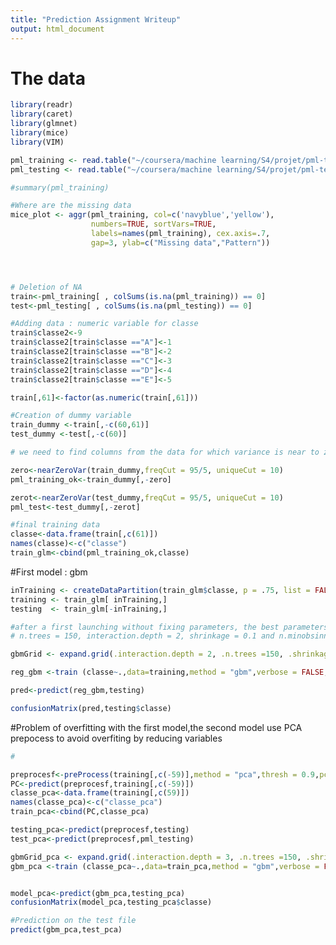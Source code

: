 ```yaml
---
title: "Prediction Assignment Writeup"
output: html_document
---
```

# The data
```r
library(readr)
library(caret)
library(glmnet)
library(mice)
library(VIM)

pml_training <- read.table("~/coursera/machine learning/S4/projet/pml-training.csv", header=TRUE,sep = ",",stringsAsFactors = FALSE,na.strings=c("","NA"))
pml_testing <- read.table("~/coursera/machine learning/S4/projet/pml-testing.csv", header=TRUE,sep = ",",stringsAsFactors = FALSE,na.strings=c("","NA"))

#summary(pml_training)

#Where are the missing data
mice_plot <- aggr(pml_training, col=c('navyblue','yellow'),
                  numbers=TRUE, sortVars=TRUE,
                  labels=names(pml_training), cex.axis=.7,
                  gap=3, ylab=c("Missing data","Pattern"))





```

```r


# Deletion of NA
train<-pml_training[ , colSums(is.na(pml_training)) == 0]
test<-pml_testing[ , colSums(is.na(pml_testing)) == 0]

#Adding data : numeric variable for classe 
train$classe2<-9
train$classe2[train$classe =="A"]<-1
train$classe2[train$classe =="B"]<-2
train$classe2[train$classe =="C"]<-3
train$classe2[train$classe =="D"]<-4
train$classe2[train$classe =="E"]<-5

train[,61]<-factor(as.numeric(train[,61]))

#Creation of dummy variable
train_dummy <-train[,-c(60,61)]
test_dummy <-test[,-c(60)]

# we need to find columns from the data for which variance is near to zero (or zero) to reduce the dimension of the data by removing those columns for which varaince is zero

zero<-nearZeroVar(train_dummy,freqCut = 95/5, uniqueCut = 10)
pml_training_ok<-train_dummy[,-zero]

zerot<-nearZeroVar(test_dummy,freqCut = 95/5, uniqueCut = 10)
pml_test<-test_dummy[,-zerot]

#final training data
classe<-data.frame(train[,c(61)])
names(classe)<-c("classe")
train_glm<-cbind(pml_training_ok,classe)

```

#First model : gbm
```r
inTraining <- createDataPartition(train_glm$classe, p = .75, list = FALSE)
training <- train_glm[ inTraining,]
testing  <- train_glm[-inTraining,]

#after a first launching without fixing parameters, the best parameters are :
# n.trees = 150, interaction.depth = 2, shrinkage = 0.1 and n.minobsinnode = 10.

gbmGrid <- expand.grid(.interaction.depth = 2, .n.trees =150, .shrinkage = .1,.n.minobsinnode = c(10))

reg_gbm <-train (classe~.,data=training,method = "gbm",verbose = FALSE,tuneGrid = gbmGrid)

pred<-predict(reg_gbm,testing)

confusionMatrix(pred,testing$classe)


```
#Problem of overfitting with the first model,the second model use PCA prepocess to avoid overfiting by reducing variables
 


```r
#

preprocesf<-preProcess(training[,c(-59)],method = "pca",thresh = 0.9,pcaComp=10)
PC<-predict(preprocesf,training[,c(-59)])
classe_pca<-data.frame(training[,c(59)])
names(classe_pca)<-c("classe_pca")
train_pca<-cbind(PC,classe_pca)

testing_pca<-predict(preprocesf,testing)
test_pca<-predict(preprocesf,pml_testing)

gbmGrid_pca <- expand.grid(.interaction.depth = 3, .n.trees =150, .shrinkage = .1,.n.minobsinnode = c(10))
gbm_pca <-train (classe_pca~.,data=train_pca,method = "gbm",verbose = FALSE,tuneGrid = gbmGrid_pca)


model_pca<-predict(gbm_pca,testing_pca)
confusionMatrix(model_pca,testing_pca$classe)

```

```r
#Prediction on the test file
predict(gbm_pca,test_pca)

```



